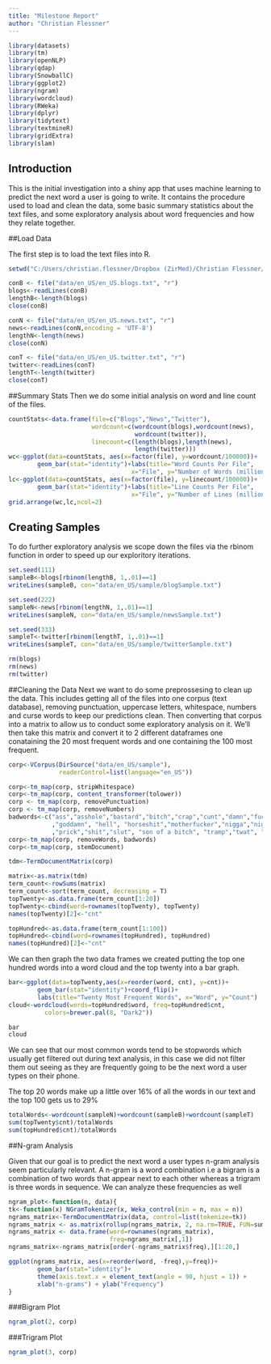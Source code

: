 ```yaml
---
title: "Milestone Report"
author: "Christian Flessner"
---
```


```r
library(datasets)
library(tm)
library(openNLP)
library(qdap)
library(SnowballC)
library(ggplot2)
library(ngram)
library(wordcloud)
library(RWeka)
library(dplyr)
library(tidytext)
library(textmineR)
library(gridExtra)
library(slam)
```

## Introduction

This is the initial investigation into a shiny app that uses machine learning to predict the next word a user is going to write.  It contains the procedure used to load and clean the data, some basic summary statistics about the text files, and some exploratory analysis about word frequencies and how they relate together.

##Load Data

The first step is to load the text files into R.
```r
setwd("C:/Users/christian.flessner/Dropbox (ZirMed)/Christian Flessner/Coursera/Capstone")

conB <- file("data/en_US/en_US.blogs.txt", "r")
blogs<-readLines(conB)
lengthB<-length(blogs)
close(conB)

conN <- file("data/en_US/en_US.news.txt", "r")
news<-readLines(conN,encoding = 'UTF-8')
lengthN<-length(news)
close(conN)

conT <- file("data/en_US/en_US.twitter.txt", "r")
twitter<-readLines(conT)
lengthT<-length(twitter)
close(conT)
```


##Summary Stats
Then we do some initial analysis on word and line count of the files.

```r
countStats<-data.frame(file=c("Blogs","News","Twitter"), 
                       wordcount=c(wordcount(blogs),wordcount(news),
                                   wordcount(twitter)), 
                       linecount=c(length(blogs),length(news),
                                   length(twitter)))
wc<-ggplot(data=countStats, aes(x=factor(file), y=wordcount/100000))+
        geom_bar(stat="identity")+labs(title="Word Counts Per File",
                                  x="File", y="Number of Words (millions)")
lc<-ggplot(data=countStats, aes(x=factor(file), y=linecount/100000))+
        geom_bar(stat="identity")+labs(title="Line Counts Per File",
                                  x="File", y="Number of Lines (millions)")
grid.arrange(wc,lc,ncol=2)
```


## Creating Samples

To do further exploratory analysis we scope down the files via the rbinom function in order to speed up our exploritory iterations.

```r
set.seed(111)
sampleB<-blogs[rbinom(lengthB, 1,.01)==1]
writeLines(sampleB, con="data/en_US/sample/blogSample.txt")

set.seed(222)
sampleN<-news[rbinom(lengthN, 1,.01)==1]
writeLines(sampleN, con="data/en_US/sample/newsSample.txt")

set.seed(333)
sampleT<-twitter[rbinom(lengthT, 1,.01)==1]
writeLines(sampleT, con="data/en_US/sample/twitterSample.txt")

rm(blogs)
rm(news)
rm(twitter)
```


##Cleaning the Data
Next we want to do some preprossesing to clean up the data.  This includes getting all of the files into one corpus (text database), removing punctuation, uppercase letters, whitespace, numbers and curse words to keep our predictions clean.  Then converting that corpus into a matrix to allow us to conduct some exploratory analysis on it.  We'll then take this matrix and convert it to 2 different dataframes one conataining the 20 most frequent words and one containing the 100 most frequent.

```r
corp<-VCorpus(DirSource("data/en_US/sample"),
              readerControl=list(language="en_US"))

corp<-tm_map(corp, stripWhitespace)
corp<-tm_map(corp, content_transformer(tolower))
corp <- tm_map(corp, removePunctuation)
corp <- tm_map(corp, removeNumbers)
badwords<-c("ass","asshole","bastard","bitch","crap","cunt","damn","fuck"
            ,"goddamn", "hell", "horseshit","motherfucker","nigga","nigger"
            ,"prick","shit","slut", "son of a bitch", "tramp","twat", "whore")
corp<-tm_map(corp, removeWords, badwords)
corp<-tm_map(corp, stemDocument)

tdm<-TermDocumentMatrix(corp)

matrix<-as.matrix(tdm)
term_count<-rowSums(matrix)
term_count<-sort(term_count, decreasing = T)
topTwenty<-as.data.frame(term_count[1:20])
topTwenty<-cbind(word=rownames(topTwenty), topTwenty)
names(topTwenty)[2]<-"cnt"

topHundred<-as.data.frame(term_count[1:100])
topHundred<-cbind(word=rownames(topHundred), topHundred)
names(topHundred)[2]<-"cnt"
```


We can then graph the two data frames we created putting the top one hundred words into a word cloud and the top twenty into a bar graph.


```r
bar<-ggplot(data=topTwenty,aes(x=reorder(word, cnt), y=cnt))+
        geom_bar(stat="identity")+coord_flip()+
        labs(title="Twenty Most Frequent Words", x="Word", y="Count")
cloud<-wordcloud(words=topHundred$word, freq=topHundred$cnt,
          colors=brewer.pal(8, "Dark2"))

bar
cloud
```

We can see that our most common words tend to be stopwords which usually get filtered out during text analysis, in this case we did not filter them out seeing as they are frequently going to be the next word a user types on their phone.

The top 20 words make up a little over 16% of all the words in our text and the top 100 gets us to 29%
```r
totalWords<-wordcount(sampleN)+wordcount(sampleB)+wordcount(sampleT)
sum(topTwenty$cnt)/totalWords
sum(topHundred$cnt)/totalWords
```

##N-gram Analysis

Given that our goal is to predict the next word a user types n-gram analysis seem particularly relevant.  A n-gram is a word combination i.e a bigram is a combination of two words that appear next to each other whereas a trigram is three words in sequence.  We can analyze these frequencies as well

```r
ngram_plot<-function(n, data){
tk<-function(x) NGramTokenizer(x, Weka_control(min = n, max = n))
ngrams_matrix<-TermDocumentMatrix(data, control=list(tokenize=tk))
ngrams_matrix <- as.matrix(rollup(ngrams_matrix, 2, na.rm=TRUE, FUN=sum))
ngrams_matrix <- data.frame(word=rownames(ngrams_matrix), 
                            freq=ngrams_matrix[,1])
ngrams_matrix<-ngrams_matrix[order(-ngrams_matrix$freq),][1:20,]

ggplot(ngrams_matrix, aes(x=reorder(word, -freq),y=freq))+
        geom_bar(stat="identity")+
        theme(axis.text.x = element_text(angle = 90, hjust = 1)) + 
        xlab("n-grams") + ylab("Frequency")
}
```

###Bigram Plot
```r
ngram_plot(2, corp)
```

###Trigram Plot
```r
ngram_plot(3, corp)
```
